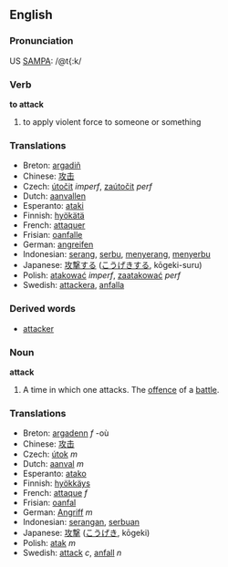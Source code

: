 ==English==

=== Pronunciation ===
US [[W:SAMPA|SAMPA]]: /@t{:k/

=== Verb ===
'''to attack'''
# to apply violent force to someone or something

=== Translations ===
*Breton: [[argadiñ]]
*Chinese: [[攻击]]
*Czech: [[útočit]] ''imperf'', [[zaútočit]] ''perf''
*Dutch: [[aanvallen]]
*Esperanto: [[ataki]]
*Finnish: [[hyökätä]]
*French: [[attaquer]]
*Frisian: [[oanfalle]]
*German: [[angreifen]]
*Indonesian: [[serang]], [[serbu]], [[serang|menyerang]], [[serbu|menyerbu]]
*Japanese: [[攻撃]]する ([[こうげき]]する, kōgeki-suru)
*Polish: [[atakować]] ''imperf'', [[zaatakować]] ''perf''
*Swedish: [[attackera]], [[anfalla]]

=== Derived words ===
*[[attacker]]

=== Noun ===
'''attack'''
#A time in which one attacks. The [[offence]] of a [[battle]].

=== Translations ===
*Breton: [[argadenn]] ''f'' -où
*Chinese: [[攻击]]
*Czech: [[útok]] ''m''
*Dutch: [[aanval]] ''m''
*Esperanto: [[atako]]
*Finnish: [[hyökkäys]]
*French: [[attaque]] ''f''
*Frisian: [[oanfal]]
*German: [[Angriff]] ''m''
*Indonesian: [[serang|serangan]], [[serbu|serbuan]]
*Japanese: [[攻撃]] ([[こうげき]], kōgeki)
*Polish: [[atak]] ''m''
*Swedish: [[attack]] ''c'', [[anfall]] ''n''